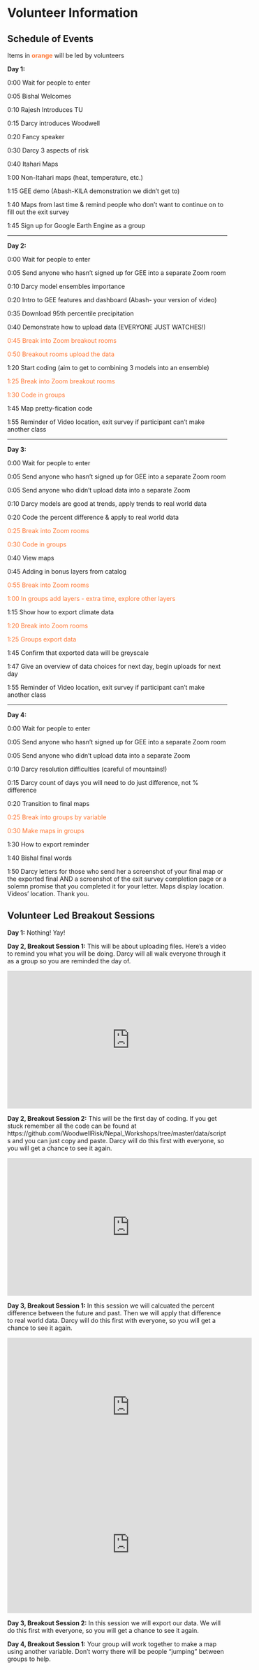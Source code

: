 # Volunteer Information

## Schedule of Events {-}

Items in <span style="color: #FF7733;">**orange**</span> will be led by volunteers

**Day 1:**

0:00	Wait for people to enter

0:05	Bishal Welcomes

0:10	Rajesh Introduces TU

0:15 	Darcy introduces Woodwell

0:20 	Fancy speaker

0:30 	Darcy 3 aspects of risk

0:40	Itahari Maps

1:00 	Non-Itahari maps (heat, temperature, etc.)

1:15	GEE demo (Abash-KILA demonstration we didn't get to)

1:40	Maps from last time & remind people who don’t want to continue on to fill out the exit survey

1:45	Sign up for Google Earth Engine as a group

--------------------------------------------------------------

**Day 2:**

0:00	Wait for people to enter

0:05	Send anyone who hasn’t signed up for GEE into a separate Zoom room

0:10	Darcy model ensembles importance

0:20	Intro to GEE features and dashboard (Abash- your version of video)

0:35 	Download 95th percentile precipitation 

0:40 	Demonstrate how to upload data (EVERYONE JUST WATCHES!) 

<span style="color: #FF7733;">0:45 		Break into Zoom breakout rooms</span>

<span style="color: #FF7733;">0:50 		Breakout rooms upload the data</span>

1:20	Start coding (aim to get to combining 3 models into an ensemble)

<span style="color: #FF7733;">1:25		Break into Zoom breakout rooms</span>

<span style="color: #FF7733;">1:30		Code in groups</span> 

1:45 	Map pretty-fication code

1:55	Reminder of Video location, exit survey if participant can’t make another class

--------------------------------------------------------------

**Day 3:**

0:00	Wait for people to enter

0:05	Send anyone who hasn’t signed up for GEE into a separate Zoom room

0:05 	Send anyone who didn’t upload data into a separate Zoom

0:10	Darcy models are good at trends, apply trends to real world data

0:20	Code the percent difference & apply to real world data

<span style="color: #FF7733;">0:25 		Break into Zoom rooms</span>

<span style="color: #FF7733;">0:30		Code in groups</span> 

0:40 	View maps

0:45 	Adding in bonus layers from catalog 

<span style="color: #FF7733;">0:55		Break into Zoom rooms </span>

<span style="color: #FF7733;">1:00		In groups add layers - extra time, explore other layers</span> 

1:15	Show how to export climate data

<span style="color: #FF7733;">1:20		Break into Zoom rooms </span>

<span style="color: #FF7733;">1:25		Groups export data </span>

1:45	Confirm that exported data will be greyscale

1:47	Give an overview of data choices for next day, begin uploads for next day

1:55	Reminder of Video location, exit survey if participant can’t make another class

--------------------------------------------------------------

**Day 4:**

0:00	Wait for people to enter

0:05	Send anyone who hasn’t signed up for GEE into a separate Zoom room

0:05 	Send anyone who didn’t upload data into a separate Zoom

0:10 	Darcy resolution difficulties (careful of mountains!)

0:15	Darcy count of days you will need to do just difference, not % difference
	
0:20	Transition to final maps
	
<span style="color: #FF7733;">0:25		Break into groups by variable</span>

<span style="color: #FF7733;">0:30 		Make maps in groups</span>

1:30	How to export reminder

1:40	Bishal final words

1:50 	Darcy letters for those who send her a screenshot of your final map or the exported final AND a screenshot of the exit survey completion page or a solemn promise that you completed it for your letter. Maps display location. Videos’ location. Thank you.



## Volunteer Led Breakout Sessions {-}

**Day 1:** Nothing! Yay!

**Day 2, Breakout Session 1:** This will be about uploading files. Here's a video to remind you what you will be doing. Darcy will all walk everyone through it as a group so you are reminded the day of.

<iframe width="560" height="315" src="https://www.youtube.com/embed/_gN7ZIS0oYw" title="YouTube video player" frameborder="0" allow="accelerometer; autoplay; clipboard-write; encrypted-media; gyroscope; picture-in-picture; web-share" allowfullscreen></iframe>

**Day 2, Breakout Session 2:** This will be the first day of coding. If you get stuck remember all the code can be found at https://github.com/WoodwellRisk/Nepal_Workshops/tree/master/data/scripts and you can just copy and paste. Darcy will do this first with everyone, so you will get a chance to see it again.

<iframe width="560" height="315" src="https://www.youtube.com/embed/OAbwQrRwZYw" title="YouTube video player" frameborder="0" allow="accelerometer; autoplay; clipboard-write; encrypted-media; gyroscope; picture-in-picture; web-share" allowfullscreen></iframe>


**Day 3, Breakout Session 1:** In this session we will calcuated the percent difference between the future and past. Then we will apply that difference to real world data. Darcy will do this first with everyone, so you will get a chance to see it again.

<iframe width="560" height="315" src="https://www.youtube.com/embed/DBlg0ZwcpPw" title="YouTube video player" frameborder="0" allow="accelerometer; autoplay; clipboard-write; encrypted-media; gyroscope; picture-in-picture; web-share" allowfullscreen></iframe>

<iframe width="560" height="315" src="https://www.youtube.com/embed/D6iuit-txww" title="YouTube video player" frameborder="0" allow="accelerometer; autoplay; clipboard-write; encrypted-media; gyroscope; picture-in-picture; web-share" allowfullscreen></iframe>

**Day 3, Breakout Session 2:** In this session we will export our data. We will do this first with everyone, so you will get a chance to see it again.

**Day 4, Breakout Session 1:** Your group will work together to make a map using another variable. Don't worry there will be people "jumping" between groups to help.





